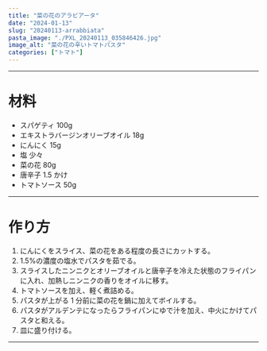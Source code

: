 ```yaml
---
title: "菜の花のアラビアータ"
date: "2024-01-13"
slug: "20240113-arrabbiata"
pasta_image: "./PXL_20240113_035846426.jpg"
image_alt: "菜の花の辛いトマトパスタ"
categories: ["トマト"]
---
```


---

# 材料

- スパゲティ 100g
- エキストラバージンオリーブオイル 18g
- にんにく 15g
- 塩 少々
- 菜の花 80g
- 唐辛子 1.5 かけ
- トマトソース 50g

---

# 作り方

1. にんにくをスライス、菜の花をある程度の長さにカットする。
2. 1.5%の濃度の塩水でパスタを茹でる。
3. スライスしたニンニクとオリーブオイルと唐辛子を冷えた状態のフライパンに入れ、加熱しニンニクの香りをオイルに移す。
4. トマトソースを加え、軽く煮詰める。
5. パスタが上がる 1 分前に菜の花を鍋に加えてボイルする。
6. パスタがアルデンテになったらフライパンにゆで汁を加え、中火にかけてパスタと和える。
7. 皿に盛り付ける。

---
